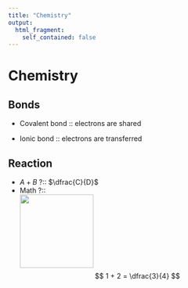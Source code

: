 ```yaml
---
title: "Chemistry"
output:
  html_fragment:
    self_contained: false
---
```


# Chemistry

## Bonds

-   Covalent bond :: electrons are shared

-   Ionic bond :: electrons are transferred

## Reaction

-   $A + B$ ?:: $\dfrac{C}{D}$
-   Math ?::\
    ![](images/flagella.png){width="150"}\
    $$
    1 + 2 = \dfrac{3}{4}
    $$
